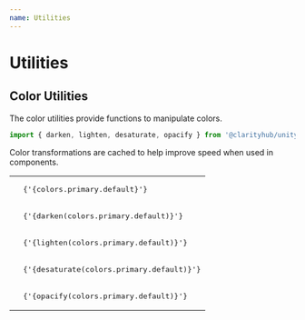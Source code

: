 ```yaml
---
name: Utilities
---
```



# Utilities

## Color Utilities

The color utilities provide functions to manipulate colors.

```js
import { darken, lighten, desaturate, opacify } from '@clarityhub/unity-core/lib/utilities/color';
```

Color transformations are cached to help improve speed when used in components.


<Playground>
    <table>
        <tbody>
            <tr>
                <td>
                    <Swatch color={colors.primary.default} />
                </td>
                <td>
                    <pre>{'{colors.primary.default}'}</pre>
                </td>
            </tr>
            <tr>
                <td>
                    <Swatch color={darken(colors.primary.default)} />
                </td>
                <td>
                    <pre>{'{darken(colors.primary.default)}'}</pre>
                </td>
            </tr>
            <tr>
                <td>
                    <Swatch color={lighten(colors.primary.default)} />
                </td>
                <td>
                    <pre>{'{lighten(colors.primary.default)}'}</pre>
                </td>
            </tr>
            <tr>
                <td>
                    <Swatch color={desaturate(colors.primary.default)} />
                </td>
                <td>
                    <pre>{'{desaturate(colors.primary.default)}'}</pre>
                </td>
            </tr>
            <tr>
                <td>
                    <Swatch color={opacify(colors.primary.default)} />
                </td>
                <td>
                    <pre>{'{opacify(colors.primary.default)}'}</pre>
                </td>
            </tr>
        </tbody>
    </table>
</Playground>